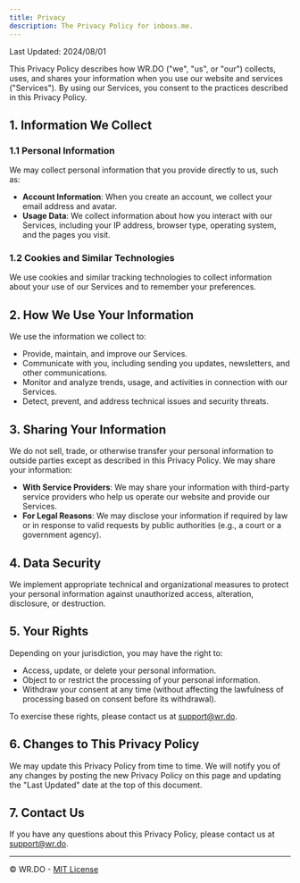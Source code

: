 ```yaml
---
title: Privacy
description: The Privacy Policy for inboxs.me.
---
```


Last Updated: 2024/08/01

This Privacy Policy describes how WR.DO ("we", "us", or "our") collects, uses, and shares your information when you use our website and services ("Services"). By using our Services, you consent to the practices described in this Privacy Policy.

## 1. Information We Collect

### 1.1 Personal Information
We may collect personal information that you provide directly to us, such as:
- **Account Information**: When you create an account, we collect your email address and avatar.
- **Usage Data**: We collect information about how you interact with our Services, including your IP address, browser type, operating system, and the pages you visit.

### 1.2 Cookies and Similar Technologies
We use cookies and similar tracking technologies to collect information about your use of our Services and to remember your preferences.

## 2. How We Use Your Information

We use the information we collect to:
- Provide, maintain, and improve our Services.
- Communicate with you, including sending you updates, newsletters, and other communications.
- Monitor and analyze trends, usage, and activities in connection with our Services.
- Detect, prevent, and address technical issues and security threats.

## 3. Sharing Your Information

We do not sell, trade, or otherwise transfer your personal information to outside parties except as described in this Privacy Policy. We may share your information:
- **With Service Providers**: We may share your information with third-party service providers who help us operate our website and provide our Services.
- **For Legal Reasons**: We may disclose your information if required by law or in response to valid requests by public authorities (e.g., a court or a government agency).

## 4. Data Security

We implement appropriate technical and organizational measures to protect your personal information against unauthorized access, alteration, disclosure, or destruction.

## 5. Your Rights

Depending on your jurisdiction, you may have the right to:
- Access, update, or delete your personal information.
- Object to or restrict the processing of your personal information.
- Withdraw your consent at any time (without affecting the lawfulness of processing based on consent before its withdrawal).

To exercise these rights, please contact us at [support@wr.do](mailto:support@wr.do).

## 6. Changes to This Privacy Policy

We may update this Privacy Policy from time to time. We will notify you of any changes by posting the new Privacy Policy on this page and updating the "Last Updated" date at the top of this document.

## 7. Contact Us

If you have any questions about this Privacy Policy, please contact us at [support@wr.do](mailto:support@wr.do).

---

© WR.DO - [MIT License](/LICENSE.md)
